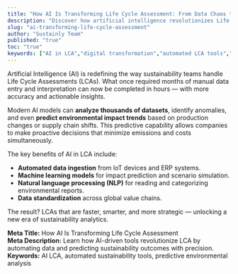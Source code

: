 ```yaml
---
title: "How AI Is Transforming Life Cycle Assessment: From Data Chaos to Smart Insights"
description: "Discover how artificial intelligence revolutionizes Life Cycle Assessment (LCA) — from automating data collection to predicting environmental impact with unprecedented accuracy."
slug: "ai-transforming-life-cycle-assessment"
author: "Sustainly Team"
published: "true"
toc: "true"
keywords: ["AI in LCA","digital transformation","automated LCA tools","environmental impact prediction","sustainable technology"]
---
```


Artificial Intelligence (AI) is redefining the way sustainability teams handle Life Cycle Assessments (LCAs). What once required months of manual data entry and interpretation can now be completed in hours — with more accuracy and actionable insights.

Modern AI models can **analyze thousands of datasets**, identify anomalies, and even **predict environmental impact trends** based on production changes or supply chain shifts. This predictive capability allows companies to make proactive decisions that minimize emissions and costs simultaneously.

The key benefits of AI in LCA include:

- **Automated data ingestion** from IoT devices and ERP systems.
- **Machine learning models** for impact prediction and scenario simulation.
- **Natural language processing (NLP)** for reading and categorizing environmental reports.
- **Data standardization** across global value chains.

The result? LCAs that are faster, smarter, and more strategic — unlocking a new era of sustainability analytics.

**Meta Title:** How AI Is Transforming Life Cycle Assessment\
**Meta Description:** Learn how AI-driven tools revolutionize LCA by automating data and predicting sustainability outcomes with precision.\
**Keywords:** AI LCA, automated sustainability tools, predictive environmental analysis
